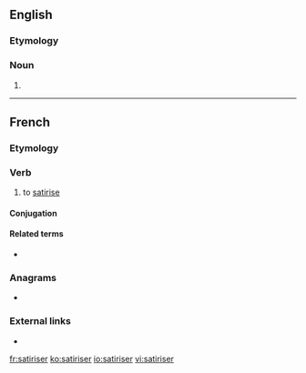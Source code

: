 ==English==

===Etymology===
{{suffix|en|satirise|er}}

===Noun===
{{en-noun}}

# {{alt form|satirizer|lang=en}}

----

==French==

===Etymology===
{{suffix|satire|iser|lang=fr}}

===Verb===
{{fr-verb}}

# to [[satirise]]

====Conjugation====
{{fr-conj-auto}}

====Related terms====
* {{l|fr|satirique}}

===Anagrams===
* {{l|fr|irritasse}}

===External links===
* {{R:TLFi}}

[[fr:satiriser]]
[[ko:satiriser]]
[[io:satiriser]]
[[vi:satiriser]]